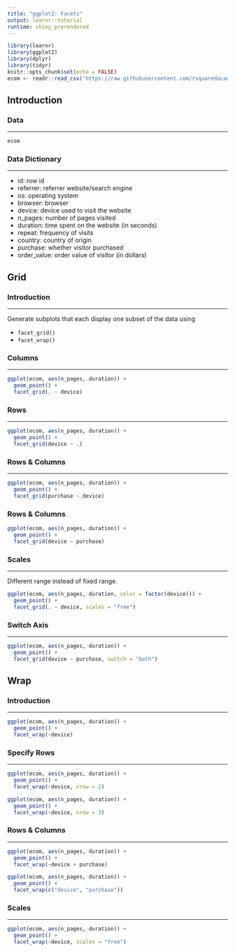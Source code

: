 ```yaml
---
title: "ggplot2: Facets"
output: learnr::tutorial
runtime: shiny_prerendered
---
```


```r
library(learnr)
library(ggplot2)
library(dplyr)
library(tidyr)
knitr::opts_chunk$set(echo = FALSE)
ecom <- readr::read_csv('https://raw.githubusercontent.com/rsquaredacademy/datasets/master/web.csv')
```

## Introduction

### Data

<hr>

```r
ecom
```

### Data Dictionary

<hr>

- id: row id
- referrer: referrer website/search engine
- os: operating system
- browser: browser
- device: device used to visit the website
- n_pages: number of pages visited
- duration: time spent on the website (in seconds)
- repeat: frequency of visits
- country: country of origin
- purchase: whether visitor purchased
- order_value: order value of visitor (in dollars)

## Grid

### Introduction

<hr>

Generate subplots that each display one subset of the data using

- `facet_grid()`
- `facet_wrap()`

### Columns

<hr>

```r
ggplot(ecom, aes(n_pages, duration)) + 
  geom_point() +
  facet_grid(. ~ device)
```

### Rows

<hr>

```r
ggplot(ecom, aes(n_pages, duration)) + 
  geom_point() +
  facet_grid(device ~ .)
```

### Rows & Columns

<hr>

```r
ggplot(ecom, aes(n_pages, duration)) + 
  geom_point() +
  facet_grid(purchase ~ device)
```

### Rows & Columns

```r
ggplot(ecom, aes(n_pages, duration)) + 
  geom_point() +
  facet_grid(device ~ purchase)
```

### Scales

<hr>

Different range instead of fixed range.

```r
ggplot(ecom, aes(n_pages, duration, color = factor(device))) +
  geom_point() + 
  facet_grid(. ~ device, scales = "free")
```

### Switch Axis

<hr>

```r
ggplot(ecom, aes(n_pages, duration)) + 
  geom_point() + 
  facet_grid(device ~ purchase, switch = "both") 
```

## Wrap

### Introduction

<hr>

```r
ggplot(ecom, aes(n_pages, duration)) +
  geom_point() +
  facet_wrap(~device)
```

### Specify Rows

<hr>

```r
ggplot(ecom, aes(n_pages, duration)) +
  geom_point() +
  facet_wrap(~device, nrow = 2)
```


```r
ggplot(ecom, aes(n_pages, duration)) +
  geom_point() +
  facet_wrap(~device, nrow = 3)
```

### Rows & Columns

<hr>

```r
ggplot(ecom, aes(n_pages, duration)) +
  geom_point() +
  facet_wrap(~device + purchase)
```

```r
ggplot(ecom, aes(n_pages, duration)) +
  geom_point() +
  facet_wrap(c("device", "purchase"))
```

### Scales

<hr>

```r
ggplot(ecom, aes(n_pages, duration)) +
  geom_point() +
  facet_wrap(~device, scales = "free")
```

